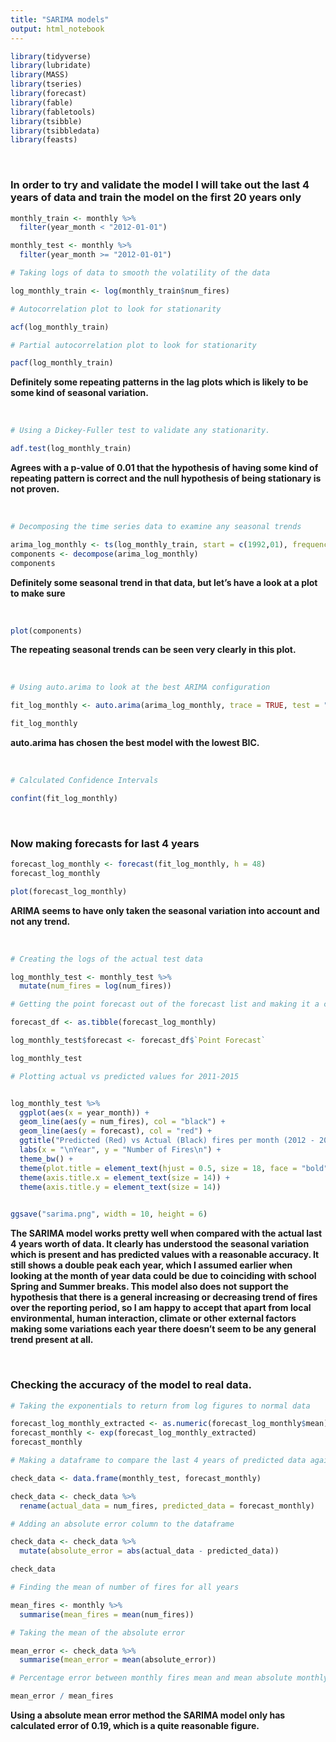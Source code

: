 ```yaml
---
title: "SARIMA models"
output: html_notebook
---
```


```r
library(tidyverse)
library(lubridate)
library(MASS)
library(tseries)
library(forecast)
library(fable)
library(fabletools)
library(tsibble)
library(tsibbledata)
library(feasts)
```

<br>


### In order to try and validate the model I will take out the last 4 years of data and train the model on the first 20 years only

```r
monthly_train <- monthly %>%
  filter(year_month < "2012-01-01")

monthly_test <- monthly %>%
  filter(year_month >= "2012-01-01")
```


```r
# Taking logs of data to smooth the volatility of the data

log_monthly_train <- log(monthly_train$num_fires)
```


```r
# Autocorrelation plot to look for stationarity

acf(log_monthly_train)
```

```r
# Partial autocorrelation plot to look for stationarity

pacf(log_monthly_train)
```

**Definitely some repeating patterns in the lag plots which is likely to be some kind of seasonal variation.**

<br>

```r
# Using a Dickey-Fuller test to validate any stationarity.

adf.test(log_monthly_train)
```

**Agrees with a p-value of 0.01 that the hypothesis of having some kind of repeating pattern is correct and the null hypothesis of being stationary is not proven.**


<br>

```r
# Decomposing the time series data to examine any seasonal trends

arima_log_monthly <- ts(log_monthly_train, start = c(1992,01), frequency = 12)
components <- decompose(arima_log_monthly)
components
```


**Definitely some seasonal trend in that data, but let's have a look at a plot to make sure**

<br>

```r
plot(components)
```

**The repeating seasonal trends can be seen very clearly in this plot.**

<br>


```r
# Using auto.arima to look at the best ARIMA configuration

fit_log_monthly <- auto.arima(arima_log_monthly, trace = TRUE, test = "kpss", ic = "bic")
```

```r
fit_log_monthly
```

**auto.arima has chosen the best model with the lowest BIC.**

<br>

```r
# Calculated Confidence Intervals

confint(fit_log_monthly)
```
<br>

### Now making forecasts for last 4 years

```r
forecast_log_monthly <- forecast(fit_log_monthly, h = 48)
forecast_log_monthly
```

```r
plot(forecast_log_monthly)
```

**ARIMA seems to have only taken the seasonal variation into account and not any trend.**

<br>


```r
# Creating the logs of the actual test data

log_monthly_test <- monthly_test %>%
  mutate(num_fires = log(num_fires))
```


```r
# Getting the point forecast out of the forecast list and making it a column in the test set.

forecast_df <- as.tibble(forecast_log_monthly)

log_monthly_test$forecast <- forecast_df$`Point Forecast`

log_monthly_test
```

```r
# Plotting actual vs predicted values for 2011-2015


log_monthly_test %>%
  ggplot(aes(x = year_month)) +
  geom_line(aes(y = num_fires), col = "black") +
  geom_line(aes(y = forecast), col = "red") +
  ggtitle("Predicted (Red) vs Actual (Black) fires per month (2012 - 2015)\n") + 
  labs(x = "\nYear", y = "Number of Fires\n") +
  theme_bw() +
  theme(plot.title = element_text(hjust = 0.5, size = 18, face = "bold")) +
  theme(axis.title.x = element_text(size = 14)) +
  theme(axis.title.y = element_text(size = 14))
  
```

```r
ggsave("sarima.png", width = 10, height = 6)
```


**The SARIMA model works pretty well when compared with the actual last 4 years worth of data.  It clearly has understood the seasonal variation which is present and has predicted values with a reasonable accuracy. It still shows a double peak each year, which I assumed earlier when looking at the month of year data could be due to coinciding with school Spring and Summer breaks.  This model also does not support the hypothesis that there is a general increasing or decreasing trend of fires over the reporting period, so I am happy to accept that apart from local environmental, human interaction, climate or other external factors making some variations each year there doesn't seem to be any general trend present at all.**

<br>


### Checking the accuracy of the model to real data.

```r
# Taking the exponentials to return from log figures to normal data

forecast_log_monthly_extracted <- as.numeric(forecast_log_monthly$mean)
forecast_monthly <- exp(forecast_log_monthly_extracted)
forecast_monthly
```

```r
# Making a dataframe to compare the last 4 years of predicted data against the actual data

check_data <- data.frame(monthly_test, forecast_monthly)

check_data <- check_data %>%
  rename(actual_data = num_fires, predicted_data = forecast_monthly)
```


```r
# Adding an absolute error column to the dataframe

check_data <- check_data %>%
  mutate(absolute_error = abs(actual_data - predicted_data))

check_data
```


```r
# Finding the mean of number of fires for all years

mean_fires <- monthly %>%
  summarise(mean_fires = mean(num_fires))
```


```r
# Taking the mean of the absolute error

mean_error <- check_data %>%
  summarise(mean_error = mean(absolute_error))
```


```r
# Percentage error between monthly fires mean and mean absolute monthly error

mean_error / mean_fires
```

**Using a absolute mean error method the SARIMA model only has calculated error of 0.19, which is a quite reasonable figure.**


